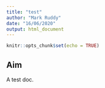 ```yaml
---
title: "test"
author: "Mark Ruddy"
date: "16/06/2020"
output: html_document
---
```


```r
knitr::opts_chunk$set(echo = TRUE)
```

## Aim

A test doc.
